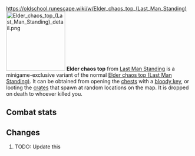 https://oldschool.runescape.wiki/w/Elder_chaos_top_(Last_Man_Standing)
{{Infobox Item
|name = Elder chaos top
|image = [[File:Elder chaos top (Last Man Standing).png]]
|release = [[4 August]] [[2016]]
|update = Last Man Standing Beta and Splashing Restrictions  # TODO: Update this
|members = No
|quest = No
|tradeable = No
|placeholder = No
|equipable = Yes
|stackable = No
|noteable = Yes
|options = Wear, Drop
|examine = The robes worn by the dangerous elder druids.
|value = 10
|alchable = No
|weight = 0.2
|id = 27174
}}
[[File:Elder chaos top (Last Man Standing) detail.png|160px|left]]
'''Elder chaos top''' from [[Last Man Standing]] is a minigame-exclusive variant of the normal [[Elder chaos top (Last Man Standing)]]. It can be obtained from opening the [[Chest (Last Man Standing)|chests]] with a [[bloody key]], or looting the [[Crate (Last Man Standing)|crates]] that spawn at random locations on the map. It is dropped on death to whoever killed you.

==Combat stats==
{{Infobox Bonuses
|astab = 0
|aslash = 0
|acrush = 0
|amagic = 10
|arange = 0
|dstab = 0
|dslash = 0
|dcrush = 0
|dmagic = 8
|drange = 0
|str = 0
|rstr = 0
|mdmg = 1
|prayer = 0
|slot = body
|image = [[File:Elder chaos top (Last Man Standing) equipped male.png|160px]]
|altimage = [[File:Elder chaos top (Last Man Standing) equipped female.png|160px]]
}}

==Changes==
# TODO: Update this
{{Subject changes header}}
{{Subject changes
|date = 4 August 2016
|update = Last Man Standing
|change = The item was made fully available with the release of Last Man Standing.
}}
{{Subject changes footer}}

{{Last Man Standing In-game Items}}